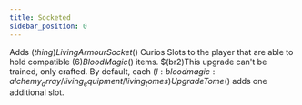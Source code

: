```yaml
---
title: Socketed
sidebar_position: 0
---
```



Adds $(thing)Living Armour Socket$() Curios Slots to the player that are able to hold compatible $(6)Blood Magic$() items. $(br2)This upgrade can't be trained, only crafted. By default, each $(l:bloodmagic:alchemy_array/living_equipment/living_tomes)Upgrade Tome$() adds one additional slot.

